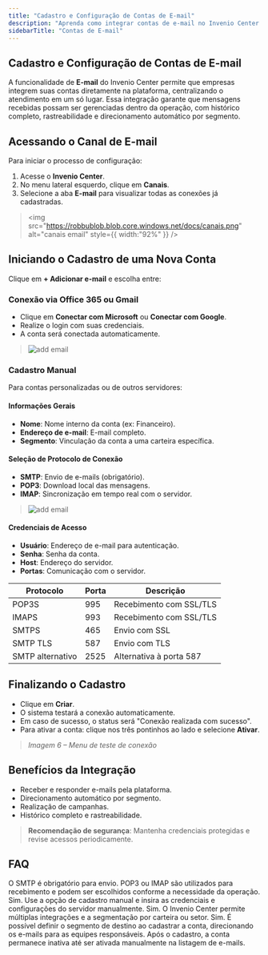 ```yaml
---
title: "Cadastro e Configuração de Contas de E-mail"
description: "Aprenda como integrar contas de e-mail no Invenio Center e centralizar o atendimento digital."
sidebarTitle: "Contas de E-mail"
---
```


## Cadastro e Configuração de Contas de E-mail

A funcionalidade de **E-mail** do Invenio Center permite que empresas integrem suas contas diretamente na plataforma, centralizando o atendimento em um só lugar. Essa integração garante que mensagens recebidas possam ser gerenciadas dentro da operação, com histórico completo, rastreabilidade e direcionamento automático por segmento.

## Acessando o Canal de E-mail

Para iniciar o processo de configuração:

1. Acesse o **Invenio Center**.
2. No menu lateral esquerdo, clique em **Canais**.
3. Selecione a aba **E-mail** para visualizar todas as conexões já cadastradas.

> <img
>   src="https://robbublob.blob.core.windows.net/docs/canais.png"
>   alt="canais email"
>   style={{ width:"92%" }}
> />

## Iniciando o Cadastro de uma Nova Conta

Clique em **\+ Adicionar e-mail** e escolha entre:

### Conexão via Office 365 ou Gmail

- Clique em **Conectar com Microsoft** ou **Conectar com Google**.
- Realize o login com suas credenciais.
- A conta será conectada automaticamente.

> ![add email](https://robbublob.blob.core.windows.net/docs/changelog/addemail.png) 

### Cadastro Manual

Para contas personalizadas ou de outros servidores:

#### Informações Gerais

- **Nome**: Nome interno da conta (ex: Financeiro).
- **Endereço de e-mail**: E-mail completo.
- **Segmento**: Vinculação da conta a uma carteira específica.

#### Seleção de Protocolo de Conexão

- **SMTP**: Envio de e-mails (obrigatório).
- **POP3**: Download local das mensagens.
- **IMAP**: Sincronização em tempo real com o servidor.

> ![add email](https://robbublob.blob.core.windows.net/docs/changelog/addemail1.png) 

#### Credenciais de Acesso

- **Usuário**: Endereço de e-mail para autenticação.
- **Senha**: Senha da conta.
- **Host**: Endereço do servidor.
- **Portas**: Comunicação com o servidor.

| Protocolo        | Porta | Descrição               |
| ---------------- | ----- | ----------------------- |
| POP3S            | 995   | Recebimento com SSL/TLS |
| IMAPS            | 993   | Recebimento com SSL/TLS |
| SMTPS            | 465   | Envio com SSL           |
| SMTP TLS         | 587   | Envio com TLS           |
| SMTP alternativo | 2525  | Alternativa à porta 587 |


## Finalizando o Cadastro

- Clique em **Criar**.
- O sistema testará a conexão automaticamente.
- Em caso de sucesso, o status será "Conexão realizada com sucesso".
- Para ativar a conta: clique nos três pontinhos ao lado e selecione **Ativar**.

> _Imagem 6 – Menu de teste de conexão_

## Benefícios da Integração

- Receber e responder e-mails pela plataforma.
- Direcionamento automático por segmento.
- Realização de campanhas.
- Histórico completo e rastreabilidade.

> **Recomendação de segurança**: Mantenha credenciais protegidas e revise acessos periodicamente.

## FAQ

<AccordionGroup>
  <Accordion title="Quais protocolos são obrigatórios para configurar e-mail?">
    O SMTP é obrigatório para envio. POP3 ou IMAP são utilizados para recebimento e podem ser escolhidos conforme a necessidade da operação.
  </Accordion>
  <Accordion title="Posso conectar uma conta personalizada (fora do Gmail/Outlook)?">
    Sim. Use a opção de cadastro manual e insira as credenciais e configurações do servidor manualmente.
  </Accordion>
  <Accordion title="Posso conectar mais de uma conta de e-mail?">
    Sim. O Invenio Center permite múltiplas integrações e a segmentação por carteira ou setor.
  </Accordion>
  <Accordion title="Consigo redirecionar e-mails automaticamente?">
    Sim. É possível definir o segmento de destino ao cadastrar a conta, direcionando os e-mails para as equipes responsáveis.
  </Accordion>
  <Accordion title="O que significa o status 'Inativa'?">
    Após o cadastro, a conta permanece inativa até ser ativada manualmente na listagem de e-mails.
  </Accordion>
</AccordionGroup>